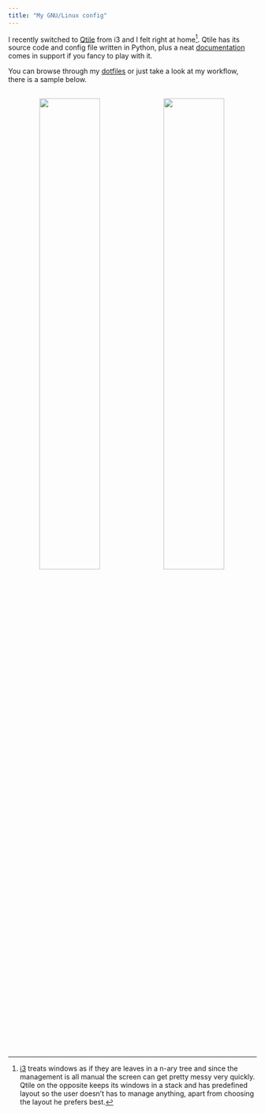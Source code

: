 ```yaml
---
title: "My GNU/Linux config"
---
```





I recently switched to [Qtile](http://www.qtile.org/) from i3 and I felt right at home[^1]. Qtile has its source code and config file written in Python, plus a neat [documentation](http://docs.qtile.org/en/latest) comes in support if you fancy to play with it.

You can browse through my [dotfiles](https://github.com/MatteoGiorgi/.dotfiles) or just take a look at my workflow, there is a sample below.

<p align="center" style="margin-top:30px">
  <img width="49.5%" style="margin-right:0.5%" src="assets/qtile.gif"/><img width="49.5%" style="margin-right:0.5%" src="assets/qtile2.gif"/>
</p>




[^1]: [i3](https://i3wm.org/) treats windows as if they are leaves in a n-ary tree and since the management is all manual the screen can get pretty messy very quickly. Qtile on the opposite keeps its windows in a stack and has predefined layout so the user doesn't has to manage anything, apart from choosing the layout he prefers best.
